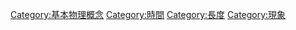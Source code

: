 {{Commonscat|Motion}}

[[Category:基本物理概念|Category:基本物理概念]]
[[Category:時間|Category:時間]]
[[Category:長度|Category:長度]]
[[Category:現象|Category:現象]]
